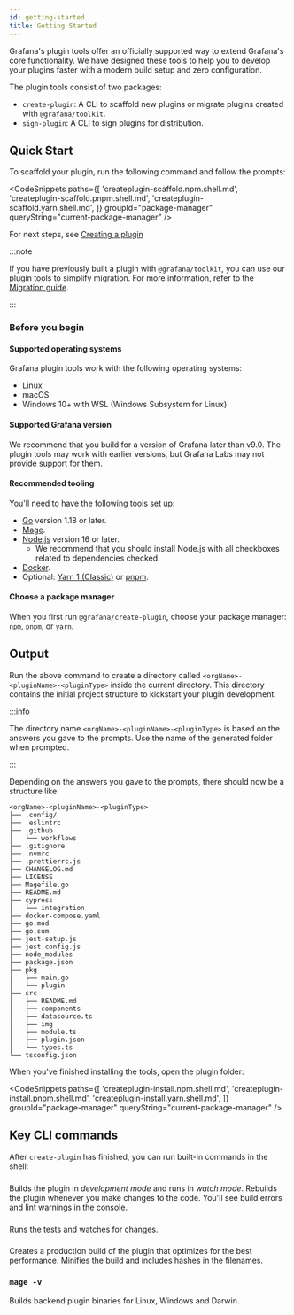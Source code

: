 ```yaml
---
id: getting-started
title: Getting Started
---
```


Grafana's plugin tools offer an officially supported way to extend Grafana's core functionality. We have designed these tools to help you to develop your plugins faster with a modern build setup and zero configuration. 

The plugin tools consist of two packages:

- `create-plugin`: A CLI to scaffold new plugins or migrate plugins created with `@grafana/toolkit`.
- `sign-plugin`: A CLI to sign plugins for distribution.

## Quick Start

To scaffold your plugin, run the following command and follow the prompts: 

<CodeSnippets
  paths={[
    'createplugin-scaffold.npm.shell.md',
    'createplugin-scaffold.pnpm.shell.md',
    'createplugin-scaffold.yarn.shell.md',
  ]}
  groupId="package-manager"
  queryString="current-package-manager"
/>

For next steps, see [Creating a plugin](./creating-a-plugin.mdx) 

:::note

If you have previously built a plugin with `@grafana/toolkit`, you can use our plugin tools to simplify migration. For more information, refer to the [Migration guide](./migrating-from-toolkit).

:::

### Before you begin 

#### Supported operating systems

Grafana plugin tools work with the following operating systems:

- Linux
- macOS
- Windows 10+ with WSL (Windows Subsystem for Linux)

#### Supported Grafana version

We recommend that you build for a version of Grafana later than v9.0. The plugin tools may work with earlier versions, but Grafana Labs may not provide support for them.

#### Recommended tooling

You'll need to have the following tools set up:

- [Go](https://go.dev/doc/install) version 1.18 or later.
- [Mage](https://magefile.org/).
- [Node.js](https://nodejs.org/en/download/) version 16 or later.
  - We recommend that you should install Node.js with all checkboxes related to dependencies checked.
- [Docker](https://docs.docker.com/get-docker/).
- Optional: [Yarn 1 (Classic)](https://classic.yarnpkg.com/lang/en/docs/install) or [pnpm](https://pnpm.io/installation).

#### Choose a package manager

When you first run `@grafana/create-plugin`, choose your package manager: `npm`, `pnpm`, or `yarn`.

## Output

Run the above command to create a directory called `<orgName>-<pluginName>-<pluginType>` inside the current directory. This directory contains  the initial project structure to kickstart your plugin development.

:::info

The directory name `<orgName>-<pluginName>-<pluginType>` is based on the answers you gave to the prompts. Use the name of the generated folder when prompted.

:::

Depending on the answers you gave to the prompts, there should now be a structure like:

```
<orgName>-<pluginName>-<pluginType>
├── .config/
├── .eslintrc
├── .github
│   └── workflows
├── .gitignore
├── .nvmrc
├── .prettierrc.js
├── CHANGELOG.md
├── LICENSE
├── Magefile.go
├── README.md
├── cypress
│   └── integration
├── docker-compose.yaml
├── go.mod
├── go.sum
├── jest-setup.js
├── jest.config.js
├── node_modules
├── package.json
├── pkg
│   ├── main.go
│   └── plugin
├── src
│   ├── README.md
│   ├── components
│   ├── datasource.ts
│   ├── img
│   ├── module.ts
│   ├── plugin.json
│   └── types.ts
└── tsconfig.json
```

When you've finished installing the tools, open the plugin folder:

<CodeSnippets
  paths={[
    'createplugin-install.npm.shell.md',
    'createplugin-install.pnpm.shell.md',
    'createplugin-install.yarn.shell.md',
  ]}
  groupId="package-manager"
  queryString="current-package-manager"
/>

## Key CLI commands

After `create-plugin` has finished, you can run built-in commands in the shell:

### <SyncCommand cmd="run dev" />

Builds the plugin in _development mode_ and runs in _watch mode_. Rebuilds the plugin whenever you make changes to the code. You'll see build errors and lint warnings in the console.

### <SyncCommand cmd="run test" />

Runs the tests and watches for changes.

### <SyncCommand cmd="run build" />

Creates a production build of the plugin that optimizes for the best performance. Minifies the build and includes hashes in the filenames.

<h3><code>mage -v</code></h3>

Builds backend plugin binaries for Linux, Windows and Darwin.

